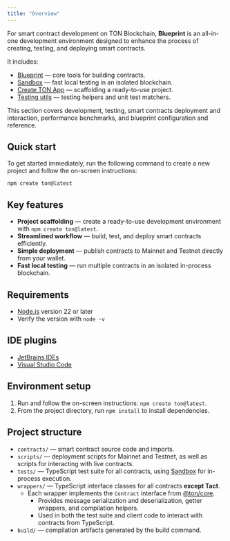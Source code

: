 ```yaml
---
title: "Overview"
---
```


For smart contract development on TON Blockchain, **Blueprint** is an all-in-one development environment designed to enhance the process of creating, testing, and deploying smart contracts.

It includes:
- [Blueprint](https://github.com/ton-org/blueprint/blob/develop/README.md) — core tools for building contracts.
- [Sandbox](https://github.com/ton-org/sandbox) — fast local testing in an isolated blockchain.
- [Create TON App](https://github.com/ton-org/create-ton) — scaffolding a ready-to-use project.
- [Testing utils](https://github.com/ton-org/test-utils) — testing helpers and unit test matchers.

This section covers development, testing, smart contracts deployment and interaction, performance benchmarks, and blueprint configuration and reference.

## Quick start

To get started immediately, run the following command to create a new project and follow the on-screen instructions:

```console
npm create ton@latest
```

## Key features

- **Project scaffolding** — create a ready-to-use development environment with `npm create ton@latest`.
- **Streamlined workflow** — build, test, and deploy smart contracts efficiently.
- **Simple deployment** — publish contracts to Mainnet and Testnet directly from your wallet.
- **Fast local testing** — run multiple contracts in an isolated in-process blockchain.

## Requirements

- [Node.js](https://nodejs.org) version 22 or later
- Verify the version with `node -v`

## IDE plugins

- [JetBrains IDEs](https://plugins.jetbrains.com/plugin/23382-ton)
- [Visual Studio Code](https://marketplace.visualstudio.com/items?itemName=ton-core.vscode-ton)

## Environment setup

1. Run and follow the on-screen instructions: `npm create ton@latest`.
2. From the project directory, run `npm install` to install dependencies.

## Project structure

- `contracts/` — smart contract source code and imports.
- `scripts/` — deployment scripts for Mainnet and Testnet, as well as scripts for interacting with live contracts.
- `tests/` — TypeScript test suite for all contracts, using [Sandbox](https://github.com/ton-org/sandbox) for in-process execution.
- `wrappers/` — TypeScript interface classes for all contracts **except Tact**.
  - Each wrapper implements the `Contract` interface from [@ton/core](https://www.npmjs.com/package/@ton/core).
    - Provides message serialization and deserialization, getter wrappers, and compilation helpers.
    - Used in both the test suite and client code to interact with contracts from TypeScript.
- `build/` — compilation artifacts generated by the build command.
